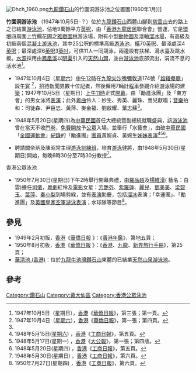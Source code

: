 [[File:Dhch_1960.png|thumb]][[九龍|九龍]][[鑽石山|鑽石山]]的竹園洞游泳池之位置圖(1960年1月)]]

'''竹園洞游泳池''' （1947年10月5日–？）位於[[九龍|九龍]][[鑽石山|鑽石山]]西麓山腳到[[慈雲山|慈雲山]]去的路上之已結業[[游泳池|游泳池]]，佔地9萬餘平方[[英呎|英呎]]，由「[[香港|香港]][[九龍|九龍]][[居民|居民]]聯合會」營運，它是[[環境|環境]]四周圍上[[竹|竹]]欄花圃之[[雅緻|雅緻]][[園林|園林]]游泳場，附有小型[[動物園|動物園]]及滾軸[[溜冰場|溜冰場]]，有高級及初級兩個[[混凝土|混凝土]][[游泳池|游泳池]]，其中25公呎的標準高級[[游泳池|游泳池]]，[[橫|橫]]70[[英呎|英呎]]、最淺處深4[[英呎|英呎]]；最深處深6[[英呎|英呎]]3[[英吋|英吋]]，可供11人一同競泳，兩邊設有扶梯、滑水臺及跳水板。[[水源|水源]]採用由[[鳳凰溪|鳳凰溪]]以[[明渠|明渠]]引入的[[天然|天然]][[山澗|山澗]]，並由[[游泳池|游泳池]]底部流出，涓流不息的活水池<ref name="ReferenceA">1947年10月5日（星期日），[[香港|香港]]《[[華僑日報|華僑日報]]》，第三張；第一頁。</ref>。

* 1947年10月4日（[[星期六|星期六]]）[[中午|中午]][[12時|12時]]在[[九龍|九龍]][[尖沙嘴|尖沙嘴]][[彌敦道|彌敦道]]174號「[[雄雞|雄雞]][[餐廳|餐廳]]」設[[午宴|午宴]] <ref>1947年10月4日（[[星期六|星期六]]），[[香港|香港]]《[[華僑日報|華僑日報]]》，第一張；第四頁。</ref>，[[招待|招待]][[新聞界|新聞界]]數十位[[記者|記者]]，然後僱用7輛[[計程車|計程車]][[參觀|參觀]]介紹[[游泳場|游泳場]]的[[建築|建築]]；1947年10月5日（星期日）[[上午|上午]][[11時|11時]]正式[[開幕|開幕]]，由「勵進泳團」及「東方會」的男女泳將[[表演|表演]]；此外[[粵曲|粵曲]]伶人：妙生、秀英、麗珠、鶯兒獻唱；[[音樂|音樂]]拍和：司徒森、尹巨忠、黃萍、麥金福、劉啟耀、葉志蘇<ref name="ReferenceA"/>。

* 1948年5月20日(星期四)為[[中華民國|中華民國]]首任大總統暨副總統就職盛典，該[[游泳池|游泳池]]曾在當天不收[[門卷|門卷]]，[[免費|免費]][[開放|開放]]予[[公眾|公眾]]入場。並舉行「水藝會」，由破[[中華民國|中華民國]]「[[全國運動會|全國運動會]]」[[紀錄|紀錄]]的「勵進團」[[團員|團員]]黃婉貞、黃婉生[[姊妹|姊妹]][[表演|表演]]<ref>1948年5月15日([[星期六|星期六]]) ，[[香港|香港]]《[[工商日報|工商日報]]》，第五頁。</ref><ref>1948年5月17日(星期一) ，[[香港|香港]]《[[大公報|大公報]]》，第一張；第四版。</ref><ref>1948年5月20日(星期四) ，[[香港|香港]]《[[工商日報|工商日報]]》，第五頁。</ref>。

* 聘請關帝炳及陳昭常主理[[游泳|游泳]][[訓練班|訓練班]]，培育[[游泳|游泳]]健將，由1948年5月30日(星期日)開始，每晚6時30分至7時30分教授<ref>1948年5月30日(星期日) ，[[香港|香港]]《[[工商日報|工商日報]]》，第六頁。</ref>。
香港公眾泳池

* 1950年7月30日(星期日)下午2時舉行開幕典禮，由[[羅品超|羅品超]]及[[楊維漢|楊維漢]]( 藝名：白雲)擔任[[司儀|司儀]]，[[粵劇|粵劇]]紅伶及[[電影|電影]]女星：[[芳艷芬|芳艷芬]]、[[紫羅蓮|紫羅蓮]]、[[麗兒|麗兒]]、[[鄧美美|鄧美美]]、[[梁碧玉|梁碧玉]]、[[葉萍|葉萍]]、[[秦小梨|秦小梨]]到場剪綵，並有[[表演|表演]]助慶，包括[[溜冰|溜冰]]表演；「幸運團」、「勵進團」及[[英國皇家空軍|英國皇家空軍]][[游泳|游泳]][[表演|表演]]；水球隊等節目<ref>1950年7月27日(星期四) ，[[香港|香港]]《[[工商日報|工商日報]]》，第六頁。</ref>。

== 參見 ==
* 1949年2月初版，[[香港|香港]]《[[華僑日報|華僑日報]] 》：《[[香港年鑑|香港年鑑]]》，第地五頁；
* 1950年8月初版，[[香港|香港]]《[[華僑日報|華僑日報]] 》：《[[香港|香港]]、[[九龍|九龍]]、[[新界|新界]][[旅行|旅行]][[手冊|手冊]]》，第25頁；
* [[華清池_(香港)|華清池 (香港)]]：位於[[九龍|九龍]][[牛池灣|牛池灣]][[鑽石山|鑽石山]]東麓的已結業[[天然|天然]][[山泉|山泉]][[游泳池|游泳池]]。

== 參考 ==
{{Reflist}}

{{香港公眾泳池}}

[[Category:鑽石山|Category:鑽石山]]
[[Category:黃大仙區|Category:黃大仙區]]
[[Category:香港公眾泳池|Category:香港公眾泳池]]